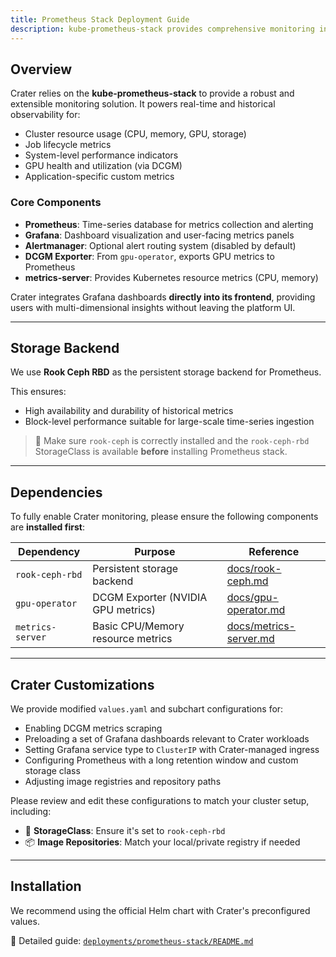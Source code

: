 ```yaml
---
title: Prometheus Stack Deployment Guide
description: kube-prometheus-stack provides comprehensive monitoring including GPU, job lifecycle, and cluster metrics with Rook Ceph RBD storage backend.
---
```


## Overview

Crater relies on the **kube-prometheus-stack** to provide a robust and extensible monitoring solution. It powers real-time and historical observability for:

- Cluster resource usage (CPU, memory, GPU, storage)
- Job lifecycle metrics
- System-level performance indicators
- GPU health and utilization (via DCGM)
- Application-specific custom metrics

### Core Components

- **Prometheus**: Time-series database for metrics collection and alerting
- **Grafana**: Dashboard visualization and user-facing metrics panels
- **Alertmanager**: Optional alert routing system (disabled by default)
- **DCGM Exporter**: From `gpu-operator`, exports GPU metrics to Prometheus
- **metrics-server**: Provides Kubernetes resource metrics (CPU, memory)

Crater integrates Grafana dashboards **directly into its frontend**, providing users with multi-dimensional insights without leaving the platform UI.

---

## Storage Backend

We use **Rook Ceph RBD** as the persistent storage backend for Prometheus.

This ensures:

- High availability and durability of historical metrics
- Block-level performance suitable for large-scale time-series ingestion

> 📌 Make sure `rook-ceph` is correctly installed and the `rook-ceph-rbd` StorageClass is available **before** installing Prometheus stack.

---

## Dependencies

To fully enable Crater monitoring, please ensure the following components are **installed first**:

| Dependency         | Purpose                                           | Reference                                                                 |
|--------------------|---------------------------------------------------|---------------------------------------------------------------------------|
| `rook-ceph-rbd`    | Persistent storage backend                        | [docs/rook-ceph.md](./rook-ceph.md)                                       |
| `gpu-operator`     | DCGM Exporter (NVIDIA GPU metrics)                | [docs/gpu-operator.md](./gpu-operator.md)                                 |
| `metrics-server`   | Basic CPU/Memory resource metrics                 | [docs/metrics-server.md](./metrics-server.md)                             |

---

## Crater Customizations

We provide modified `values.yaml` and subchart configurations for:

- Enabling DCGM metrics scraping
- Preloading a set of Grafana dashboards relevant to Crater workloads
- Setting Grafana service type to `ClusterIP` with Crater-managed ingress
- Configuring Prometheus with a long retention window and custom storage class
- Adjusting image registries and repository paths

Please review and edit these configurations to match your cluster setup, including:

- 🔁 **StorageClass**: Ensure it's set to `rook-ceph-rbd`
- 📦 **Image Repositories**: Match your local/private registry if needed

---

## Installation

We recommend using the official Helm chart with Crater's preconfigured values.
 
📖 Detailed guide: [`deployments/prometheus-stack/README.md`](../deployments/prometheus-stack/README.md)

